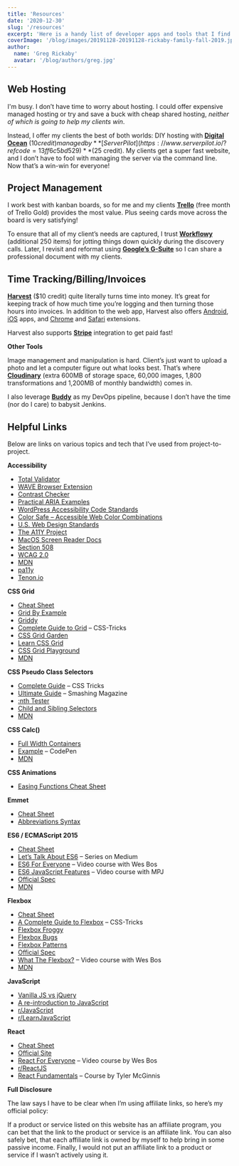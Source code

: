 ```yaml
---
title: 'Resources'
date: '2020-12-30'
slug: '/resources'
excerpt: 'Here is a handy list of developer apps and tools that I find helpful.'
coverImage: '/blog/images/20191128-20191128-rickaby-family-fall-2019.jpg'
author:
  name: 'Greg Rickaby'
  avatar: '/blog/authors/greg.jpg'
---
```


## Web Hosting

I'm busy. I don’t have time to worry about hosting. I could offer expensive managed hosting or try and save a buck with cheap shared hosting, _neither of which is going to help my clients win_.

Instead, I offer my clients the best of both worlds: DIY hosting with [**Digital Ocean**](https://m.do.co/c/94370f7c93dc) ($10 credit) managed by **[ServerPilot](https://www.serverpilot.io/?refcode=13ff6c5bd529)** ($25 credit). My clients get a super fast website, and I don’t have to fool with managing the server via the command line. Now that’s a win-win for everyone!

## Project Management

I work best with kanban boards, so for me and my clients **[Trello](https://trello.com/gregrickaby/recommend)** (free month of Trello Gold) provides the most value. Plus seeing cards move across the board is very satisfying!

To ensure that all of my client’s needs are captured, I trust **[Workflowy](https://workflowy.com/invite/3d73985c)** (additional 250 items) for jotting things down quickly during the discovery calls. Later, I revisit and reformat using **[Google’s G-Suite](https://gsuite.google.com/solutions/small-business/)** so I can share a professional document with my clients.

## Time Tracking/Billing/Invoices

**[Harvest](http://try.hrv.st/1-093732)** ($10 credit) quite literally turns time into money. It’s great for keeping track of how much time you’re logging and then turning those hours into invoices. In addition to the web app, Harvest also offers [Android](https://www.getharvest.com/apps-and-integrations/android), [iOS](https://www.getharvest.com/apps-and-integrations/iphone) apps, and [Chrome](https://www.getharvest.com/apps-and-integrations/chrome) and [Safari](https://www.getharvest.com/apps-and-integrations/safari) extensions.

Harvest also supports **[Stripe](https://stripe.com)** integration to get paid fast!

**Other Tools**

Image management and manipulation is hard. Client’s just want to upload a photo and let a computer figure out what looks best. That’s where **[Cloudinary](https://cloudinary.com/invites/lpov9zyyucivvxsnalc5/sdmwtcmx0150uau2kixo)** (extra 600MB of storage space, 60,000 images, 1,800 transformations and 1,200MB of monthly bandwidth) comes in.

I also leverage **[Buddy](https://buddy.works)** as my DevOps pipeline, because I don’t have the time (nor do I care) to babysit Jenkins.

## Helpful Links

Below are links on various topics and tech that I’ve used from project-to-project.

**Accessibility**

- [Total Validator](https://www.totalvalidator.com/)
- [WAVE Browser Extension](http://wave.webaim.org/extension/)
- [Contrast Checker](http://contrastchecker.com/)
- [Practical ARIA Examples](http://heydonworks.com/practical_aria_examples/)
- [WordPress Accessibility Code Standards](https://make.wordpress.org/core/handbook/best-practices/coding-standards/accessibility-coding-standards/)
- [Color Safe – Accessible Web Color Combinations](http://colorsafe.co/)
- [U.S. Web Design Standards](https://playbook.cio.gov/designstandards/getting-started/)
- [The A11Y Project](http://a11yproject.com/)
- [MacOS Screen Reader Docs](https://help.apple.com/voiceover/info/guide/10.12/)
- [Section 508](https://www.section508.gov/content/learn/standards/quick-reference-guide#1194.22)
- [WCAG 2.0](https://www.w3.org/TR/WCAG20/)
- [MDN](https://developer.mozilla.org/en-US/docs/Web/Accessibility)
- [pa11y](https://github.com/pa11y/pa11y)
- [Tenon.io](https://tenon.io/)

**CSS Grid**

- [Cheat Sheet](https://alialaa.github.io/css-grid-cheat-sheet/)
- [Grid By Example](https://gridbyexample.com/)
- [Griddy](http://griddy.io/)
- [Complete Guide to Grid](https://css-tricks.com/snippets/css/complete-guide-grid/) – CSS-Tricks
- [CSS Grid Garden](http://cssgridgarden.com/)
- [Learn CSS Grid](http://learncssgrid.com/)
- [CSS Grid Playground](https://www.cssgridplayground.com/)
- [MDN](https://developer.mozilla.org/en-US/docs/Web/CSS/CSS_Grid_Layout)

**CSS Pseudo Class Selectors**

- [Complete Guide](https://css-tricks.com/pseudo-class-selectors/) – CSS Tricks
- [Ultimate Guide](https://www.smashingmagazine.com/2016/05/an-ultimate-guide-to-css-pseudo-classes-and-pseudo-elements/) – Smashing Magazine
- [:nth Tester](https://css-tricks.com/examples/nth-child-tester/)
- [Child and Sibling Selectors](https://css-tricks.com/child-and-sibling-selectors/)
- [MDN](https://developer.mozilla.org/en-US/docs/Web/CSS/CSS_Selectors/Using_the_:target_pseudo-class_in_selectors)

**CSS Calc()**

- [Full Width Containers](https://css-tricks.com/full-width-containers-limited-width-parents/)
- [Example](https://codepen.io/gregrickaby/pen/XdxxLL) – CodePen
- [MDN](https://developer.mozilla.org/en-US/docs/Web/CSS/calc)

**CSS Animations**

- [Easing Functions Cheat Sheet](http://easings.net/)

**Emmet**

- [Cheat Sheet](https://docs.emmet.io/cheat-sheet/)
- [Abbreviations Syntax](https://docs.emmet.io/abbreviations/syntax/)

**ES6 / ECMAScript 2015**

- [Cheat Sheet](https://github.com/DrkSephy/es6-cheatsheet/blob/master/README.md)
- [Let’s Talk About ES6](https://medium.com/ecmascript-2015) – Series on Medium
- [ES6 For Everyone](https://es6.io/) – Video course with Wes Bos
- [ES6 JavaScript Features](https://www.youtube.com/playlist?list=PL0zVEGEvSaeHJppaRLrqjeTPnCH6vw-sm) – Video course with MPJ
- [Official Spec](https://www.ecma-international.org/ecma-262/6.0/index.html)
- [MDN](https://developer.mozilla.org/en-US/docs/Web/JavaScript/New_in_JavaScript/ECMAScript_2015_support_in_Mozilla)

**Flexbox**

- [Cheat Sheet](http://jonibologna.com/content/images/flexboxsheet.pdf)
- [A Complete Guide to Flexbox](https://css-tricks.com/snippets/css/a-guide-to-flexbox/) – CSS-Tricks
- [Flexbox Froggy](https://flexboxfroggy.com/)
- [Flexbox Bugs](https://github.com/philipwalton/flexbugs)
- [Flexbox Patterns](http://www.flexboxpatterns.com/home)
- [Official Spec](https://www.w3.org/TR/css-flexbox-1/)
- [What The Flexbox?](https://flexbox.io/#/view/npSH1_7w89k) – Video course with Wes Bos
- [MDN](https://developer.mozilla.org/en-US/docs/Web/CSS/CSS_Flexible_Box_Layout)

**JavaScript**

- [Vanilla JS vs jQuery](https://gist.github.com/gregrickaby/5d3bc24e60d272bb74255cfdb7828f41)
- [A re-introduction to JavaScript](https://developer.mozilla.org/en-US/docs/Web/JavaScript/A_re-introduction_to_JavaScript)
- [r/JavaScript](https://www.reddit.com/r/javascript/)
- [r/LearnJavaScript](https://www.reddit.com/r/learnjavascript/)

**React**

- [Cheat Sheet](http://ricostacruz.com/cheatsheets/react.html)
- [Official Site](https://facebook.github.io/react/)
- [React For Everyone](https://reactforbeginners.com/) – Video course by Wes Bos
- [r/ReactJS](https://www.reddit.com/r/reactjs/)
- [React Fundamentals](https://tylermcginnis.com/courses/react-fundamentals/) – Course by Tyler McGinnis

**Full Disclosure**

The law says I have to be clear when I’m using affiliate links, so here’s my official policy:

If a product or service listed on this website has an affiliate program, you can bet that the link to the product or service is an affiliate link. You can also safely bet, that each affiliate link is owned by myself to help bring in some passive income. Finally, I would not put an affiliate link to a product or service if I wasn’t actively using it.

